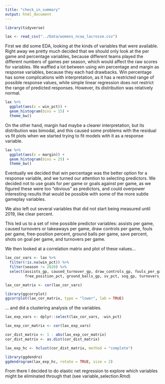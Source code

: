 ```yaml
---
title: "check_in_summary"
output: html_document
---
```


```r
library(tidyverse)

lax <- read_csv("../Data/womens_ncaa_lacrosse.csv")
```


First we did some EDA, looking at the kinds of variables that were available.
Right away we pretty much decided that we should only look at the per game and percentage variables, because different teams played the different numbers of games per season, which would affect the raw scores for variables.
We waffled a lot between using win percentage and margin as response variables, because they each had drawbacks. Win percentage has some complications with interpretation, as it has a restricted range of possible response values, while simple linear regression does not restrict the range of predicted responses. However, its distribution was relatively normal.

```r
lax %>%
  ggplot(aes(x = win_pct)) +
  geom_histogram(bins = 15) +
  theme_bw()
```
On the other hand, margin had maybe a clearer interpretation, but its distribution was bimodal, and this caused some problems with the residual vs fit plots when we started trying to fit models with it as a response variable.
```r
lax %>%
  ggplot(aes(x = margin)) +
  geom_histogram(bins = 25) +
  theme_bw()
```
Eventually we decided that win percentage was the better option for a response variable, and we turned our attention to selecting predictors. We decided not to use goals for per game or goals against per game, as we figured these were too "obvious" as predictors, and could overpower interesting results that would be possible with some of the more subtle gameplay variables.

We also left out several variables that did not start being measured until 2019, like clear percent. 

This led us to a set of nine possible predictor variables: assists per game, caused turnovers or takeaways per game, draw controls per game, fouls per game, free-position percent, ground balls per game, save percent, shots on goal per game, and turnovers per game.


We then looked at a correlation matrix and plot of these values...
```r
lax_cor_vars <- lax %>%
  filter(!is.na(win_pct)) %>%
  filter(season != 2020) %>%
  select(assists_gp, caused_turnover_gp, draw_controls_gp, fouls_per_game,
         free_position_pct, ground_balls_gp, sv_pct, sog_gp, turnovers_gp, win_pct)

lax_cor_matrix <- cor(lax_cor_vars)

library(ggcorrplot)
ggcorrplot(lax_cor_matrix, type = "lower", lab = TRUE)

```
... and did a clustering analysis of the variables.
```r
lax_exp_vars <- dplyr::select(lax_cor_vars, -win_pct)

lax_exp_cor_matrix <- cor(lax_exp_vars)

cor_dist_matrix <- 1 - abs(lax_exp_cor_matrix)
cor_dist_matrix <- as.dist(cor_dist_matrix)

lax_exp_hc <- hclust(cor_dist_matrix, method = "complete")

library(ggdendro)
ggdendrogram(lax_exp_hc, rotate = TRUE, size = 2)

```
From there I decided to do elastic net regression to explore which variables might be eliminated through that (see variable_selection.Rmd)

